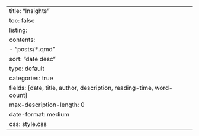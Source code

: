 ---
title: "Insights"
toc: false
listing: 
  contents: 
    - "posts/*.qmd"
  sort: "date desc"
  type: default
  categories: true
  fields: [date, title, author, description, reading-time, word-count]
  max-description-length: 0
  date-format: medium
css: style.css  
---